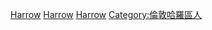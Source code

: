 [[Category:英格蘭各城市出身人物|Harrow]]
[[Category:倫敦各地人物|Harrow]]
[[Category:米德爾塞克斯人_(1965年以前)|Harrow]]
[[Category:倫敦哈羅區人|Category:倫敦哈羅區人]]